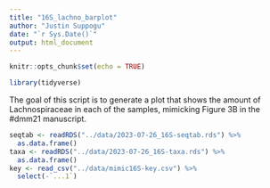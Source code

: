 ```yaml
---
title: "16S_lachno_barplot"
author: "Justin Suppogu"
date: "`r Sys.Date()`"
output: html_document
---
```


```r
knitr::opts_chunk$set(echo = TRUE)

library(tidyverse)
```

The goal of this script is to generate a plot that shows the amount of Lachnospiraceae in each of the samples, mimicking Figure 3B in the #dmm21 manuscript.

```r
seqtab <- readRDS("../data/2023-07-26_16S-seqtab.rds") %>%
  as.data.frame()
taxa <- readRDS("../data/2023-07-26_16S-taxa.rds") %>%
  as.data.frame()
key <- read_csv("../data/mimic16S-key.csv") %>%
  select(-`...1`)
```


